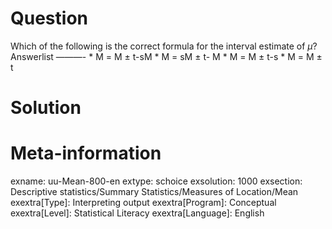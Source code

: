 Question
========
  
Which of the following is the correct formula for the interval estimate of $\mu$? 
Answerlist
----------
* Μ = M $\pm$ t-sM
* Μ = sM $\pm$ t- M
* Μ = M $\pm$ t-s
* Μ = M $\pm$ t


Solution
========

Meta-information
================
exname: uu-Mean-800-en
extype: schoice
exsolution: 1000
exsection: Descriptive statistics/Summary Statistics/Measures of Location/Mean
exextra[Type]: Interpreting output
exextra[Program]: Conceptual
exextra[Level]: Statistical Literacy
exextra[Language]: English
